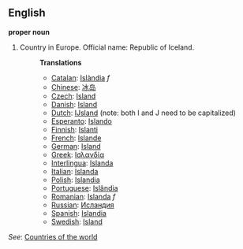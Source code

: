 ==English==

'''proper noun'''

# Country in Europe. Official name: Republic of Iceland.
#:'''Translations'''
#:*[[Catalan]]: [[Islàndia]] ''f''
#:*[[Chinese]]: [[冰岛]]
#:*[[Czech]]: [[Island]]
#:*[[Danish]]: [[Island]]
#:*[[Dutch]]: [[IJsland]] (note: both I and J need to be capitalized)
#:*[[Esperanto]]: [[Islando]]
#:*[[Finnish]]: [[Islanti]]
#:*[[French]]: [[Islande]]
#:*[[German]]: [[Island]]
#:*[[Greek]]: [[Ισλανδία]]
#:*[[Interlingua]]: [[Islanda]]
#:*[[Italian]]: [[Islanda]]
#:*[[Polish]]: [[Islandia]]
#:*[[Portuguese]]: [[Islândia]]
#:*[[Romanian]]: [[Islanda]] ''f''
#:*[[Russian]]: [[Исландия]]
#:*[[Spanish]]: [[Islandia]]
#:*[[Swedish]]: [[Island]]

''See'': [[Countries of the world]]